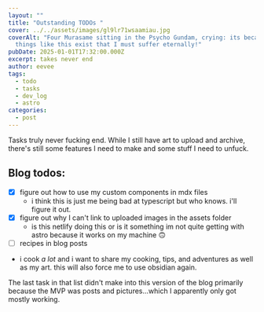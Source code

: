 ```yaml
---
layout: ""
title: "Outstanding TODOs "
cover: ../../assets/images/gl9lr71wsaamiau.jpg
coverAlt: "Four Murasame sitting in the Psycho Gundam, crying: its because of
  things like this exist that I must suffer eternally!"
pubDate: 2025-01-01T17:32:00.000Z
excerpt: takes never end
author: eevee
tags:
  - todo
  - tasks
  - dev_log
  - astro
categories:
  - post
---
```

Tasks truly never fucking end. While I still have art to upload and archive, there's still some features I need to make and some stuff I need to unfuck.

## Blog todos:
- [x] figure out how to use my custom components in mdx files
  - i think this is just me being bad at typescript but who knows. i'll figure it out.
- [x] figure out why I can't link to uploaded images in the assets folder
  - is this netlify doing this or is it something im not quite getting with astro because it works on my machine 🙃
- [ ] recipes in blog posts
 - i cook *a lot* and i want to share my cooking, tips, and adventures as well as my art. this will also force me to use obsidian again.

The last task in that list didn't make into this version of the blog primarily because the MVP was posts and pictures...which I apparently only got mostly working.
